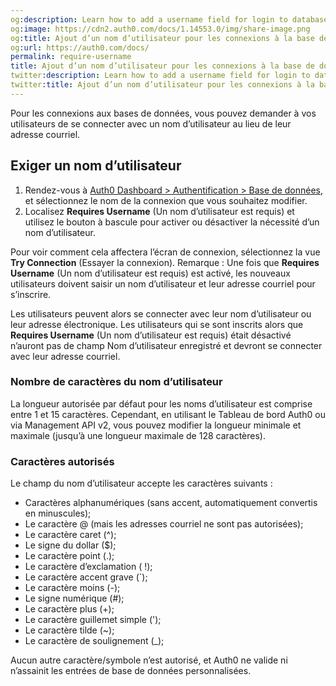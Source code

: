 ```yaml
---
og:description: Learn how to add a username field for login to database connections.
og:image: https://cdn2.auth0.com/docs/1.14553.0/img/share-image.png
og:title: Ajout d’un nom d’utilisateur pour les connexions à la base de données
og:url: https://auth0.com/docs/
permalink: require-username
title: Ajout d’un nom d’utilisateur pour les connexions à la base de données
twitter:description: Learn how to add a username field for login to database connections.
twitter:title: Ajout d’un nom d’utilisateur pour les connexions à la base de données
---
```


Pour les connexions aux bases de données, vous pouvez demander à vos utilisateurs de se connecter avec un nom d’utilisateur au lieu de leur adresse courriel.

## Exiger un nom d’utilisateur

1. Rendez-vous à [Auth0 Dashboard > Authentification > Base de données](%24%7Bmanage_url%7D/#/connections/database), et sélectionnez le nom de la connexion que vous souhaitez modifier.
2. Localisez **Requires Username** (Un nom d’utilisateur est requis) et utilisez le bouton à bascule pour activer ou désactiver la nécessité d’un nom d’utilisateur.

Pour voir comment cela affectera l’écran de connexion, sélectionnez la vue **Try Connection** (Essayer la connexion). Remarque : Une fois que **Requires Username** (Un nom d’utilisateur est requis) est activé, les nouveaux utilisateurs doivent saisir un nom d’utilisateur et leur adresse courriel pour s’inscrire.

Les utilisateurs peuvent alors se connecter avec leur nom d’utilisateur ou leur adresse électronique. Les utilisateurs qui se sont inscrits alors que **Requires Username** (Un nom d’utilisateur est requis) était désactivé n’auront pas de champ Nom d’utilisateur enregistré et devront se connecter avec leur adresse courriel.

### Nombre de caractères du nom d’utilisateur

La longueur autorisée par défaut pour les noms d’utilisateur est comprise entre 1 et 15 caractères. Cependant, en utilisant le Tableau de bord Auth0 ou via Management API v2, vous pouvez modifier la longueur minimale et maximale (jusqu’à une longueur maximale de 128 caractères).

### Caractères autorisés

Le champ du nom d’utilisateur accepte les caractères suivants :

* Caractères alphanumériques (sans accent, automatiquement convertis en minuscules);
* Le caractère @ (mais les adresses courriel ne sont pas autorisées);
* Le caractère caret (^);
* Le signe du dollar ($);
* Le caractère point (.);
* Le caractère d’exclamation ( !);
* Le caractère accent grave (\`);
* Le caractère moins (-);
* Le signe numérique (#);
* Le caractère plus (+);
* Le caractère guillemet simple (');
* Le caractère tilde (~);
* Le caractère de soulignement (_);

Aucun autre caractère/symbole n’est autorisé, et Auth0 ne valide ni n’assainit les entrées de base de données personnalisées.